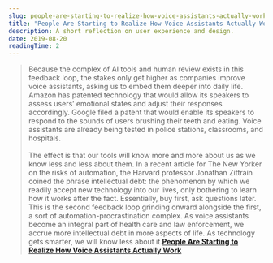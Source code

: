```yaml
---
slug: people-are-starting-to-realize-how-voice-assistants-actually-work
title: "People Are Starting to Realize How Voice Assistants Actually Work"
description: A short reflection on user experience and design.
date: 2019-08-20
readingTime: 2
---
```


>Because the complex of AI tools and human review exists in this feedback loop, the stakes only get higher as companies improve voice assistants, asking us to embed them deeper into daily life. Amazon has patented technology that would allow its speakers to assess users’ emotional states and adjust their responses accordingly. Google filed a patent that would enable its speakers to respond to the sounds of users brushing their teeth and eating. Voice assistants are already being tested in police stations, classrooms, and hospitals.
<br /><br />
The effect is that our tools will know more and more about us as we know less and less about them. In a recent article for The New Yorker on the risks of automation, the Harvard professor Jonathan Zittrain coined the phrase intellectual debt: the phenomenon by which we readily accept new technology into our lives, only bothering to learn how it works after the fact. Essentially, buy first, ask questions later. This is the second feedback loop grinding onward alongside the first, a sort of automation-procrastination complex. As voice assistants become an integral part of health care and law enforcement, we accrue more intellectual debt in more aspects of life. As technology gets smarter, we will know less about it.**<a href="https://www.theatlantic.com/technology/archive/2019/08/facebook-paid-contractors-listen-messenger-audio/596143/">People Are Starting to Realize How Voice Assistants Actually Work</a>**